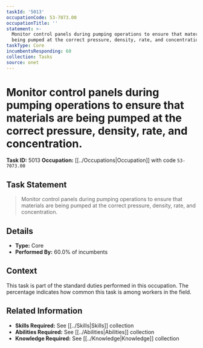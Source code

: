 ```yaml
---
taskId: '5013'
occupationCode: 53-7073.00
occupationTitle: ''
statement: >-
  Monitor control panels during pumping operations to ensure that materials are
  being pumped at the correct pressure, density, rate, and concentration.
taskType: Core
incumbentsResponding: 60
collection: Tasks
source: onet
---
```

# Monitor control panels during pumping operations to ensure that materials are being pumped at the correct pressure, density, rate, and concentration.

**Task ID:** 5013
**Occupation:** [[../Occupations|Occupation]] with code `53-7073.00`

## Task Statement

> Monitor control panels during pumping operations to ensure that materials are being pumped at the correct pressure, density, rate, and concentration.

## Details

- **Type:** Core
- **Performed By:** 60.0% of incumbents

## Context

This task is part of the standard duties performed in this occupation. The percentage indicates how common this task is among workers in the field.

## Related Information

- **Skills Required:** See [[../Skills|Skills]] collection
- **Abilities Required:** See [[../Abilities|Abilities]] collection
- **Knowledge Required:** See [[../Knowledge|Knowledge]] collection
